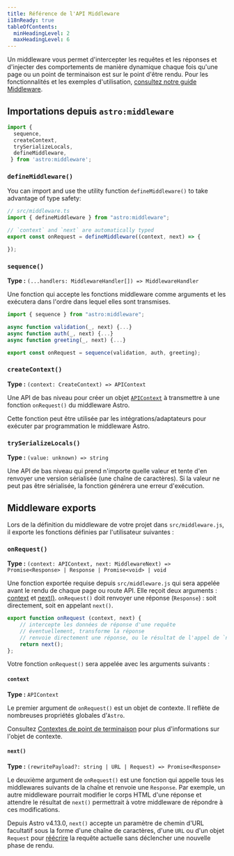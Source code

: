 ```yaml
---
title: Référence de l'API Middleware
i18nReady: true
tableOfContents:
  minHeadingLevel: 2
  maxHeadingLevel: 6
---
```


<p><Since v="2.6.0" /></p>

Un middleware vous permet d'intercepter les requêtes et les réponses et d'injecter des comportements de manière dynamique chaque fois qu'une page ou un point de terminaison est sur le point d'être rendu. Pour les fonctionnalités et les exemples d'utilisation, [consultez notre guide Middleware](/fr/guides/middleware/).

## Importations depuis `astro:middleware`

```js
import { 
  sequence,
  createContext,
  trySerializeLocals,
  defineMiddleware,
 } from 'astro:middleware';
```

### `defineMiddleware()`

You can import and use the utility function `defineMiddleware()` to take advantage of type safety:

```ts
// src/middleware.ts
import { defineMiddleware } from "astro:middleware";

// `context` and `next` are automatically typed
export const onRequest = defineMiddleware((context, next) => {

});
```

### `sequence()`

<p>

**Type :** `(...handlers: MiddlewareHandler[]) => MiddlewareHandler`
</p>

Une fonction qui accepte les fonctions middleware comme arguments et les exécutera dans l'ordre dans lequel elles sont transmises.

```js title="src/middleware.js"
import { sequence } from "astro:middleware";

async function validation(_, next) {...}
async function auth(_, next) {...}
async function greeting(_, next) {...}

export const onRequest = sequence(validation, auth, greeting);
```

### `createContext()`

<p>

**Type :** `(context: CreateContext) => APIContext`<br />
<Since v="2.8.0" />
</p>

Une API de bas niveau pour créer un objet [`APIContext`](/fr/reference/api-reference/#contexte-du-point-de-terminaison) à transmettre à une fonction `onRequest()` du middleware Astro.

Cette fonction peut être utilisée par les intégrations/adaptateurs pour exécuter par programmation le middleware Astro.

### `trySerializeLocals()`

<p>

**Type :** `(value: unknown) => string`<br />
<Since v="2.8.0" />
</p>

Une API de bas niveau qui prend n'importe quelle valeur et tente d'en renvoyer une version sérialisée (une chaîne de caractères). Si la valeur ne peut pas être sérialisée, la fonction générera une erreur d'exécution.

## Middleware exports

Lors de la définition du middleware de votre projet dans `src/middleware.js`, il exporte les fonctions définies par l'utilisateur suivantes :

### `onRequest()`

**Type :** `(context: APIContext, next: MiddlewareNext) => Promise<Response> | Response | Promise<void> | void`

Une fonction exportée requise depuis `src/middleware.js` qui sera appelée avant le rendu de chaque page ou route API. Elle reçoit deux arguments : [context](#context) et [next()](#next). `onRequest()` doit renvoyer une réponse (`Response`) : soit directement, soit en appelant `next()`.

```js title="src/middleware.js"
export function onRequest (context, next) {
    // intercepte les données de réponse d'une requête
    // éventuellement, transforme la réponse
    // renvoie directement une réponse, ou le résultat de l'appel de `next()`
    return next();
};
```

Votre fonction `onRequest()` sera appelée avec les arguments suivants :

#### `context`

<p>

**Type :** `APIContext`
</p>

Le premier argument de `onRequest()` est un objet de contexte. Il reflète de nombreuses propriétés globales d'`Astro`.

<ReadMore>Consultez [Contextes de point de terminaison](/fr/reference/api-reference/#contexte-du-point-de-terminaison) pour plus d'informations sur l'objet de contexte.</ReadMore>

#### `next()`

<p>

**Type :** `(rewritePayload?: string | URL | Request) => Promise<Response>`<br />
</p>

Le deuxième argument de `onRequest()` est une fonction qui appelle tous les middlewares suivants de la chaîne et renvoie une `Response`. Par exemple, un autre middleware pourrait modifier le corps HTML d'une réponse et attendre le résultat de `next()` permettrait à votre middleware de répondre à ces modifications.

Depuis Astro v4.13.0, `next()` accepte un paramètre de chemin d'URL facultatif sous la forme d'une chaîne de caractères, d'une `URL` ou d'un objet `Request` pour [réécrire](/fr/guides/routing/#réécritures) la requête actuelle sans déclencher une nouvelle phase de rendu.
